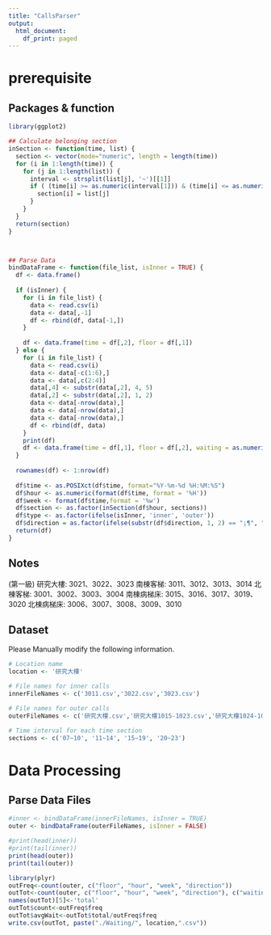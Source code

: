 ```yaml
---
title: "CallsParser"
output:
  html_document:
    df_print: paged
---
```


# prerequisite

## Packages & function
```r
library(ggplot2)

## Calculate belonging section
inSection <- function(time, list) {
  section <- vector(mode="numeric", length = length(time))
  for (i in 1:length(time)) {
    for (j in 1:length(list)) {
      interval <- strsplit(list[j], '~')[[1]]
      if ( (time[i] >= as.numeric(interval[1])) & (time[i] <= as.numeric(interval[2]))) {
        section[i] = list[j]
      }
    }
  }
  return(section)
}



## Parse Data
bindDataFrame <- function(file_list, isInner = TRUE) {
  df <- data.frame()
  
  if (isInner) {
    for (i in file_list) {
      data <- read.csv(i)
      data <- data[,-1]
      df <- rbind(df, data[-1,])
    }
    
    df <- data.frame(time = df[,2], floor = df[,1])
  } else {
    for (i in file_list) {
      data <- read.csv(i)
      data <- data[-c(1:6),]
      data <- data[,c(2:4)]
      data[,4] <- substr(data[,2], 4, 5)
      data[,2] <- substr(data[,2], 1, 2)
      data <- data[-nrow(data),]
      data <- data[-nrow(data),]
      data <- data[-nrow(data),]
      df <- rbind(df, data)
    }
    print(df)
    df <- data.frame(time = df[,1], floor = df[,2], waiting = as.numeric(as.character(df[,3])), direction = df[,4])
  }
  
  rownames(df) <- 1:nrow(df)
  
  df$time <- as.POSIXct(df$time, format="%Y-%m-%d %H:%M:%S")
  df$hour <- as.numeric(format(df$time, format = '%H'))
  df$week <- format(df$time,format = '%w')
  df$section <- as.factor(inSection(df$hour, sections))
  df$type <- as.factor(ifelse(isInner, 'inner', 'outer'))
  df$direction = as.factor(ifelse(substr(df$direction, 1, 2) == "¡¶", "up", "down"))
  return(df)
}
```


## Notes

(第一級)\n
研究大樓: 3021、3022、3023\n
南棟客梯: 3011、3012、3013、3014\n
北棟客梯: 3001、3002、3003、3004\n
南棟病梯床: 3015、3016、3017、3019、3020\n
北棟病梯床: 3006、3007、3008、3009、3010\n

## Dataset

Please Manually modify the following information.

```r
# Location name
location <- '研究大樓'

# File names for inner calls
innerFileNames <- c('3011.csv','3022.csv','3023.csv')

# File names for outer calls
outerFileNames <- c('研究大樓.csv','研究大樓1015-1023.csv','研究大樓1024-1031.csv')

# Time interval for each time section
sections <- c('07~10', '11~14', '15~19', '20~23')
```



# Data Processing

## Parse Data Files
```r
#inner <- bindDataFrame(innerFileNames, isInner = TRUE)
outer <- bindDataFrame(outerFileNames, isInner = FALSE)

#print(head(inner))
#print(tail(inner))
print(head(outer))
print(tail(outer))
```


```r
library(plyr)
outFreq<-count(outer, c("floor", "hour", "week", "direction"))
outTot<-count(outer, c("floor", "hour", "week", "direction"), c("waiting"))
names(outTot)[5]<-'total'
outTot$count<-outFreq$freq
outTot$avgWait<-outTot$total/outFreq$freq
write.csv(outTot, paste("./Waiting/", location,".csv"))
```





